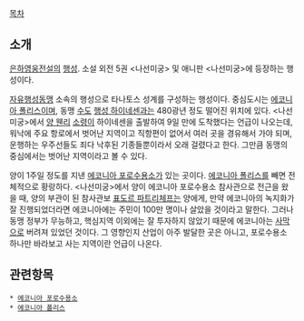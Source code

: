 [[목차]]

== 소개 ==
[[은하영웅전설]]의 [[행성]]. 소설 외전 5권 <나선미궁> 및 애니판 <나선미궁>에 등장하는 행성이다.

[[자유행성동맹]] 소속의 행성으로 타나토스 성계를 구성하는 행성이다. 중심도시는 [[에코니아 폴리스]]이며, 동맹 [[수도]] [[행성 하이네센]]과는 480광년 정도 떨어진 위치에 있다. <나선미궁>에서 [[양 웬리]] [[소령]]이 하이네센을 출발하여 9일 만에 도착했다는 언급이 나오는데, 워낙에 주요 항로에서 벗어난 지역이고 직항편이 없어서 여러 곳을 경유해서 가야 되며, 운행하는 우주선들도 죄다 낙후된 기종들뿐이라서 오래 걸렸다고 한다. 그만큼 동맹의 중심에서는 벗어난 지역이라고 볼 수 있다.

양이 1주일 정도를 지낸 [[에코니아 포로수용소]]가 있는 곳이다. [[에코니아 폴리스]]를 빼면 전체적으로 황랑하다.
<나선미궁>에서 양이 에코니아 포로수용소 참사관으로 전근을 왔을 때, 양의 부관이 된 참사관보 [[표도르 파트리체프]]는 양에게, 만약 에코니아의 녹지화가 잘 진행되었더라면 에코니아에는 주민이 100만 명이나 살았을 것이라고 말한다. 그러나 동맹 정부가 무능하고, 핵심지역 이외에는 잘 투자하지 않았기 때문에 에코니아는 [[사막]]으로 버려져 있었던 것이다. 그 영향인지 산업이 아주 발달한 곳은 아니고, 포로수용소 하나만 바라보고 사는 지역이란 언급이 나온다.

== 관련항목 ==
 * [[에코니아 포로수용소]]
 * [[에코니아 폴리스]]
